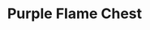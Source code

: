 ---
title: "Purple Flame Chest"
meta_title: "Purple Flame Chest craft"
description: "Craft de Purple Flame Chest"
rank: "s"
draft: false
name: "Purple Flame Chest"
recipe_img: "https://wiki.pokexgames.com/images/f/f7/Purple_Flame_Chest.png"
level: 110
craft_time: 21600
result: 1
value_npc: 1
ingredients:
  - name: "Corrupted Gold Bar"
    quantity: 60
    item_img: "https://wiki.pokexgames.com/images/9/9d/Corrupted_Gold_Bar.png"
    value_npc: 1
  - name: "Corrupted Black Hull"
    quantity: 50
    item_img: "https://wiki.pokexgames.com/images/6/62/Corrupted-Black-Hull.gif"
    value_npc: 1
  - name: "Toxic Gosme"
    quantity: 20
    item_img: "https://wiki.pokexgames.com/images/c/ca/Toxic_Gosme.png"
    value_npc: 1
  - name: "Corrupted Streak Tail"
    quantity: 30
    item_img: "https://wiki.pokexgames.com/images/2/2f/Corrupted-Streak-Tail.gif"
    value_npc: 1
  - name: "Corrupted Tree Branch"
    quantity: 15
    item_img: "https://wiki.pokexgames.com/images/2/27/Corrupted-Tree-Branch.gif"
    value_npc: 1
---